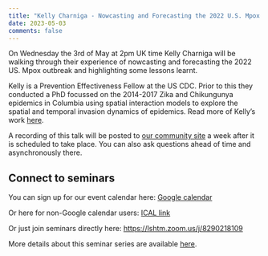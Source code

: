 ```yaml
---
title: "Kelly Charniga - Nowcasting and Forecasting the 2022 U.S. Mpox Outbreak: Support for Public Health Decision Making and Lessons Learned"
date: 2023-05-03
comments: false
---
```



On Wednesday the 3rd of May at 2pm UK time Kelly Charniga will be walking through their experience of nowcasting and forecasting the 2022 US. Mpox outbreak and highlighting some lessons learnt. 

Kelly is a Prevention Effectiveness Fellow at the US CDC. Prior to this they conducted a PhD focussed on the 2014-2017 Zika and Chikungunya epidemics in Columbia using spatial interaction models to explore the spatial and temporal invasion dynamics of epidemics. Read more of Kelly's work [here](https://scholar.google.com/citations?user=OKbTKFUAAAAJ).

A recording of this talk will be posted to [our community site](https://community.epinowcast.org/t/community-seminar-2023-05-03-kelly-charniga-nowcasting-and-forecasting-the-2022-u-s-mpox-outbreak-support-for-public-health-decision-making-and-lessons-learned/146/1) a week after it is scheduled to take place. You can also ask questions ahead of time and asynchronously there.

## Connect to seminars

You can sign up for our event calendar here: [Google calendar ](https://calendar.google.com/calendar/u/0/r?cid=YTExM2I2ZjVkOTYxODA4ZjA5YjdhODA3ZTIwMzU1Mzk4ODY0Y2NhYjIzOWVkNjAyYzc5ZTkzYWM5OWY0YWQxM0Bncm91cC5jYWxlbmRhci5nb29nbGUuY29t)

Or here for non-Google calendar users: [ICAL link ](https://calendar.google.com/calendar/ical/a113b6f5d961808f09b7a807e20355398864ccab239ed602c79e93ac99f4ad13%40group.calendar.google.com/public/basic.ics)

Or just join seminars directly here: [https://lshtm.zoom.us/j/8290218109 ](https://lshtm.zoom.us/j/8290218109)

More details about this seminar series are available [here](../seminars.qmd).
